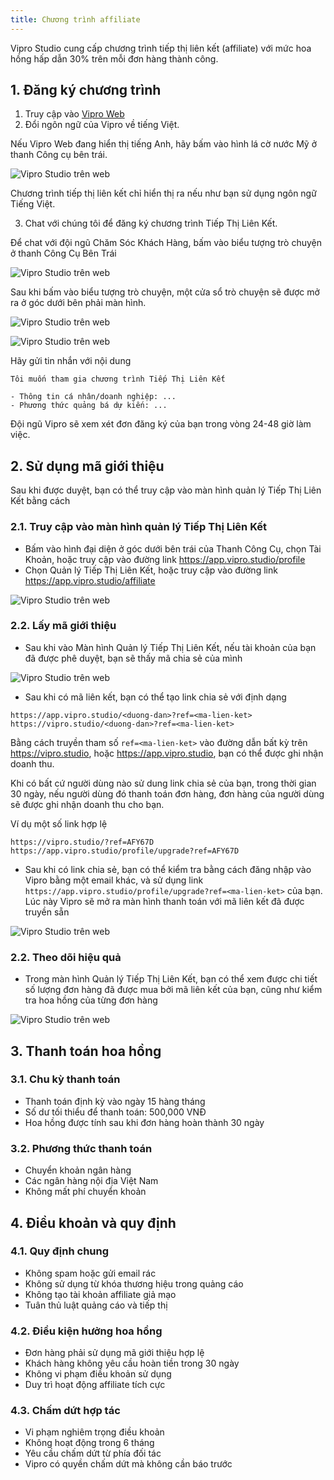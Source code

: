 ```yaml
---
title: Chương trình affiliate
---
```


Vipro Studio cung cấp chương trình tiếp thị liên kết (affiliate) với mức hoa hồng hấp dẫn 30% trên mỗi đơn hàng thành công.

## 1. Đăng ký chương trình

1. Truy cập vào [Vipro Web](https://app.vipro.studio)
2. Đổi ngôn ngữ của Vipro về tiếng Việt.

Nếu Vipro Web đang hiển thị tiếng Anh, hãy bấm vào hình lá cờ nước Mỹ ở thanh Công cụ bên trái.

<img
  src='/vi/images/partners/switch-language.jpeg'
  alt='Vipro Studio trên web'
  className='rounded-lg'
/>

<Warning>
  Chương trình tiếp thị liên kết chỉ hiển thị ra nếu như bạn sử dụng ngôn ngữ
  Tiếng Việt.
</Warning>

3. Chat với chúng tôi để đăng ký chương trình Tiếp Thị Liên Kết.

Để chat với đội ngũ Chăm Sóc Khách Hàng, bấm vào biểu tượng trò chuyện ở thanh Công Cụ Bên Trái

<img
  src='/vi/images/partners/chat-with-cs.jpeg'
  alt='Vipro Studio trên web'
  className='rounded-lg'
/>

Sau khi bấm vào biểu tượng trò chuyện, một cửa sổ trò chuyện sẽ được mở ra ở góc dưới bên phải màn hình.

<img
  src='/vi/images/partners/chat-window.jpeg'
  alt='Vipro Studio trên web'
  className='rounded-lg'
/>

<img
  src='/vi/images/partners/chat-window2.jpeg'
  alt='Vipro Studio trên web'
  className='rounded-lg'
/>

Hãy gửi tin nhắn với nội dung

```
Tôi muốn tham gia chương trình Tiếp Thị Liên Kết

- Thông tin cá nhân/doanh nghiệp: ...
- Phương thức quảng bá dự kiến: ...
```

Đội ngũ Vipro sẽ xem xét đơn đăng ký của bạn trong vòng 24-48 giờ làm việc.

## 2. Sử dụng mã giới thiệu

Sau khi được duyệt, bạn có thể truy cập vào màn hình quản lý Tiếp Thị Liên Kết
bằng cách

### 2.1. Truy cập vào màn hình quản lý Tiếp Thị Liên Kết

- Bấm vào hình đại diện ở góc dưới bên trái của Thanh Công Cụ, chọn Tài Khoản, hoặc truy cập vào đường link https://app.vipro.studio/profile
- Chọn Quản lý Tiếp Thị Liên Kết, hoặc truy cập vào đường link https://app.vipro.studio/affiliate

<img
  src='/vi/images/partners/go-to-affiliate.jpeg'
  alt='Vipro Studio trên web'
  className='rounded-lg'
/>

### 2.2. Lấy mã giới thiệu

- Sau khi vào Màn hình Quản lý Tiếp Thị Liên Kết, nếu tài khoản của bạn đã được phê duyệt, bạn sẽ thấy mã chia sẻ của mình

<img
  src='/vi/images/partners/get-affiliate-code.jpeg'
  alt='Vipro Studio trên web'
  className='rounded-lg'
/>

- Sau khi có mã liên kết, bạn có thể tạo link chia sẻ với định dạng

```
https://app.vipro.studio/<duong-dan>?ref=<ma-lien-ket>
https://vipro.studio/<duong-dan>?ref=<ma-lien-ket>
```

Bằng cách truyền tham số `ref=<ma-lien-ket>` vào đường dẫn bất kỳ trên https://vipro.studio, hoặc https://app.vipro.studio, bạn có thể được ghi nhận doanh thu.

Khi có bất cứ người dùng nào sử dung link chia sẻ của bạn, trong thời gian 30 ngày, nếu người dùng đó thanh toán đơn hàng, đơn hàng của người dùng sẽ được ghi nhận doanh thu cho bạn.

Ví dụ một số link hợp lệ

```
https://vipro.studio/?ref=AFY67D
https://app.vipro.studio/profile/upgrade?ref=AFY67D
```

- Sau khi có link chia sẻ, bạn có thể kiểm tra bằng cách đăng nhập vào Vipro bằng một email khác, và sử dụng link `https://app.vipro.studio/profile/upgrade?ref=<ma-lien-ket>` của bạn. Lúc này Vipro sẽ mở ra màn hình thanh toán với mã liên kết đã được truyền sẵn

<img
  src='/vi/images/partners/check-affiliate.jpeg'
  alt='Vipro Studio trên web'
  className='rounded-lg'
/>

### 2.2. Theo dõi hiệu quả

- Trong màn hình Quản lý Tiếp Thị Liên Kết, bạn có thể xem được chi tiết số lượng đơn hàng đã được mua bởi mã liên kết của bạn, cũng như kiểm tra hoa hồng của từng đơn hàng

<img
  src='/vi/images/partners/check-affiliate-orders.jpeg'
  alt='Vipro Studio trên web'
  className='rounded-lg'
/>

## 3. Thanh toán hoa hồng

### 3.1. Chu kỳ thanh toán

- Thanh toán định kỳ vào ngày 15 hàng tháng
- Số dư tối thiểu để thanh toán: 500,000 VNĐ
- Hoa hồng được tính sau khi đơn hàng hoàn thành 30 ngày

### 3.2. Phương thức thanh toán

- Chuyển khoản ngân hàng
- Các ngân hàng nội địa Việt Nam
- Không mất phí chuyển khoản

## 4. Điều khoản và quy định

### 4.1. Quy định chung

- Không spam hoặc gửi email rác
- Không sử dụng từ khóa thương hiệu trong quảng cáo
- Không tạo tài khoản affiliate giả mạo
- Tuân thủ luật quảng cáo và tiếp thị

### 4.2. Điều kiện hưởng hoa hồng

- Đơn hàng phải sử dụng mã giới thiệu hợp lệ
- Khách hàng không yêu cầu hoàn tiền trong 30 ngày
- Không vi phạm điều khoản sử dụng
- Duy trì hoạt động affiliate tích cực

### 4.3. Chấm dứt hợp tác

- Vi phạm nghiêm trọng điều khoản
- Không hoạt động trong 6 tháng
- Yêu cầu chấm dứt từ phía đối tác
- Vipro có quyền chấm dứt mà không cần báo trước
